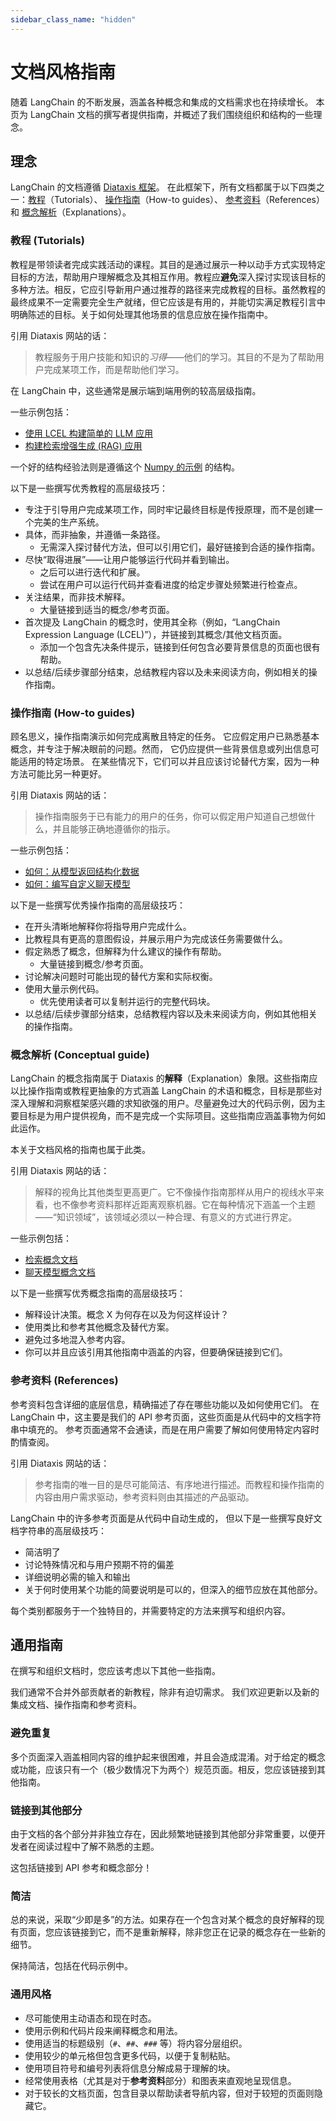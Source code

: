 ```yaml
---
sidebar_class_name: "hidden"
---
```


# 文档风格指南

随着 LangChain 的不断发展，涵盖各种概念和集成的文档需求也在持续增长。
本页为 LangChain 文档的撰写者提供指南，并概述了我们围绕组织和结构的一些理念。

## 理念

LangChain 的文档遵循 [Diataxis 框架](https://diataxis.fr)。
在此框架下，所有文档都属于以下四类之一：[教程](#tutorials)（Tutorials）、
[操作指南](#how-to-guides)（How-to guides）、
[参考资料](#references)（References）和 [概念解析](#conceptual-guide)（Explanations）。

### 教程 (Tutorials)

教程是带领读者完成实践活动的课程。其目的是通过展示一种以动手方式实现特定目标的方法，帮助用户理解概念及其相互作用。教程应**避免**深入探讨实现该目标的多种方法。相反，它应引导新用户通过推荐的路径来完成教程的目标。虽然教程的最终成果不一定需要完全生产就绪，但它应该是有用的，并能切实满足教程引言中明确陈述的目标。关于如何处理其他场景的信息应放在操作指南中。

引用 Diataxis 网站的话：

> 教程服务于用户技能和知识的*习得*——他们的学习。其目的不是为了帮助用户完成某项工作，而是帮助他们学习。

在 LangChain 中，这些通常是展示端到端用例的较高层级指南。

一些示例包括：

- [使用 LCEL 构建简单的 LLM 应用](/docs/tutorials/llm_chain/)
- [构建检索增强生成 (RAG) 应用](/docs/tutorials/rag/)

一个好的结构经验法则是遵循这个 [Numpy 的示例](https://numpy.org/numpy-tutorials/content/tutorial-svd.html) 的结构。
  
以下是一些撰写优秀教程的高层级技巧：

- 专注于引导用户完成某项工作，同时牢记最终目标是传授原理，而不是创建一个完美的生产系统。
- 具体，而非抽象，并遵循一条路径。
  - 无需深入探讨替代方法，但可以引用它们，最好链接到合适的操作指南。
- 尽快“取得进展”——让用户能够运行代码并看到输出。
  - 之后可以进行迭代和扩展。
  - 尝试在用户可以运行代码并查看进度的给定步骤处频繁进行检查点。
- 关注结果，而非技术解释。
  - 大量链接到适当的概念/参考页面。
- 首次提及 LangChain 的概念时，使用其全称（例如，“LangChain Expression Language (LCEL)”），并链接到其概念/其他文档页面。
  - 添加一个包含先决条件提示，链接到任何包含必要背景信息的页面也很有帮助。
- 以总结/后续步骤部分结束，总结教程内容以及未来阅读方向，例如相关的操作指南。
  
### 操作指南 (How-to guides)

顾名思义，操作指南演示如何完成离散且特定的任务。
它应假定用户已熟悉基本概念，并专注于解决眼前的问题。然而，
它仍应提供一些背景信息或列出信息可能适用的特定场景。
在某些情况下，它们可以并且应该讨论替代方案，因为一种方法可能比另一种更好。

引用 Diataxis 网站的话：

> 操作指南服务于已有能力的用户的任务，你可以假定用户知道自己想做什么，并且能够正确地遵循你的指示。

一些示例包括：

- [如何：从模型返回结构化数据](/docs/how_to/structured_output/)
- [如何：编写自定义聊天模型](/docs/how_to/custom_chat_model/)

以下是一些撰写优秀操作指南的高层级技巧：

- 在开头清晰地解释你将指导用户完成什么。
- 比教程具有更高的意图假设，并展示用户为完成该任务需要做什么。
- 假定熟悉了概念，但解释为什么建议的操作有帮助。
  - 大量链接到概念/参考页面。
- 讨论解决问题时可能出现的替代方案和实际权衡。
- 使用大量示例代码。
  - 优先使用读者可以复制并运行的完整代码块。
- 以总结/后续步骤部分结束，总结教程内容以及未来阅读方向，例如其他相关的操作指南。

### 概念解析 (Conceptual guide)

LangChain 的概念指南属于 Diataxis 的**解释**（Explanation）象限。这些指南应以比操作指南或教程更抽象的方式涵盖 LangChain 的术语和概念，目标是那些对深入理解和洞察框架感兴趣的求知欲强的用户。尽量避免过大的代码示例，因为主要目标是为用户提供视角，而不是完成一个实际项目。这些指南应涵盖事物为何如此运作。

本关于文档风格的指南也属于此类。

引用 Diataxis 网站的话：

> 解释的视角比其他类型更高更广。它不像操作指南那样从用户的视线水平来看，也不像参考资料那样近距离观察机器。它在每种情况下涵盖一个主题——“知识领域”，该领域必须以一种合理、有意义的方式进行界定。

一些示例包括：

- [检索概念文档](/docs/concepts/retrieval)
- [聊天模型概念文档](/docs/concepts/chat_models)

以下是一些撰写优秀概念指南的高层级技巧：

- 解释设计决策。概念 X 为何存在以及为何这样设计？
- 使用类比和参考其他概念及替代方案。
- 避免过多地混入参考内容。
- 你可以并且应该引用其他指南中涵盖的内容，但要确保链接到它们。

### 参考资料 (References)

参考资料包含详细的底层信息，精确描述了存在哪些功能以及如何使用它们。
在 LangChain 中，这主要是我们的 API 参考页面，这些页面是从代码中的文档字符串中填充的。
参考页面通常不会通读，而是在用户需要了解如何使用特定内容时酌情查阅。

引用 Diataxis 网站的话：

> 参考指南的唯一目的是尽可能简洁、有序地进行描述。而教程和操作指南的内容由用户需求驱动，参考资料则由其描述的产品驱动。

LangChain 中的许多参考页面是从代码中自动生成的，
但以下是一些撰写良好文档字符串的高层级技巧：

- 简洁明了
- 讨论特殊情况和与用户预期不符的偏差
- 详细说明必需的输入和输出
- 关于何时使用某个功能的简要说明是可以的，但深入的细节应放在其他部分。

每个类别都服务于一个独特目的，并需要特定的方法来撰写和组织内容。

## 通用指南

在撰写和组织文档时，您应该考虑以下其他一些指南。

我们通常不合并外部贡献者的新教程，除非有迫切需求。
我们欢迎更新以及新的集成文档、操作指南和参考资料。

### 避免重复

多个页面深入涵盖相同内容的维护起来很困难，并且会造成混淆。对于给定的概念或功能，应该只有一个（极少数情况下为两个）规范页面。相反，您应该链接到其他指南。

### 链接到其他部分

由于文档的各个部分并非独立存在，因此频繁地链接到其他部分非常重要，以便开发者在阅读过程中了解不熟悉的主题。

这包括链接到 API 参考和概念部分！

### 简洁

总的来说，采取“少即是多”的方法。如果存在一个包含对某个概念的良好解释的现有页面，您应该链接到它，而不是重新解释，除非您正在记录的概念存在一些新的细节。

保持简洁，包括在代码示例中。

### 通用风格

- 尽可能使用主动语态和现在时态。
- 使用示例和代码片段来阐释概念和用法。
- 使用适当的标题级别（`#`、`##`、`###` 等）将内容分层组织。
- 使用较少的单元格但包含更多代码，以便于复制粘贴。
- 使用项目符号和编号列表将信息分解成易于理解的块。
- 经常使用表格（尤其是对于**参考资料**部分）和图表来直观地呈现信息。
- 对于较长的文档页面，包含目录以帮助读者导航内容，但对于较短的页面则隐藏它。